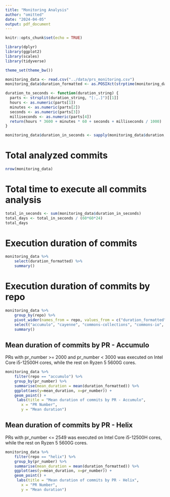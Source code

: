 ```yaml
---
title: "Monitoring Analysis"
author: "omitted"
date: "2024-04-05"
output: pdf_document
---
```


```r
knitr::opts_chunk$set(echo = TRUE)

library(dplyr)
library(ggplot2)
library(scales)
library(tidyverse)

theme_set(theme_bw())

monitoring_data <- read.csv("../data/prs_monitoring.csv")
monitoring_data$duration_formatted <- as.POSIXct(strptime(monitoring_data$duration, format = "%H:%M:%OS"))

duration_to_seconds <- function(duration_string) {
  parts <- strsplit(duration_string, "[:,.]")[[1]]
  hours <- as.numeric(parts[1])
  minutes <- as.numeric(parts[2])
  seconds <- as.numeric(parts[3])
  milliseconds <- as.numeric(parts[4])
  return(hours * 3600 + minutes * 60 + seconds + milliseconds / 1000)
}

monitoring_data$duration_in_seconds <- sapply(monitoring_data$duration, duration_to_seconds)
```

# Total analyzed commits
```r
nrow(monitoring_data)
```

# Total time to execute all commits analysis
```r
total_in_seconds <- sum(monitoring_data$duration_in_seconds)
total_days <- total_in_seconds / (60*60*24)
total_days
```

# Execution duration of commits

```r
monitoring_data %>%
    select(duration_formatted) %>%
    summary()
```

# Execution duration of commits by repo

```r
monitoring_data %>%
    group_by(repo) %>%
    pivot_wider(names_from = repo, values_from = c("duration_formatted")) %>%
    select("accumulo", "cayenne", "commons-collections", "commons-io", "commons-lang", "helix", "httpcomponents-client", "maven-surefire", "opennlp", "struts", "wicket", "zookeeper") %>%
    summary()
```

## Mean duration of commits by PR - Accumulo

PRs with pr_number >= 2000 and pr_number < 3000 was executed on Intel Core i5-12500H cores, while the rest on Ryzen 5 5600G cores.


```r
monitoring_data %>%
    filter(repo == "accumulo") %>%
    group_by(pr_number) %>%
    summarise(mean_duration = mean(duration_formatted)) %>%
    ggplot(aes(y=mean_duration, x=pr_number)) +
    geom_point() +
     labs(title = "Mean duration of commits by PR - Accumulo",
       x = "PR Number",
       y = "Mean duration")
```

## Mean duration of commits by PR - Helix

PRs with pr_number <= 2549 was executed on Intel Core i5-12500H cores, while the rest on Ryzen 5 5600G cores.

```r
monitoring_data %>%
    filter(repo == "helix") %>%
    group_by(pr_number) %>%
    summarise(mean_duration = mean(duration_formatted)) %>%
    ggplot(aes(y=mean_duration, x=pr_number)) +
    geom_point() +
     labs(title = "Mean duration of commits by PR - Helix",
       x = "PR Number",
       y = "Mean duration")
```